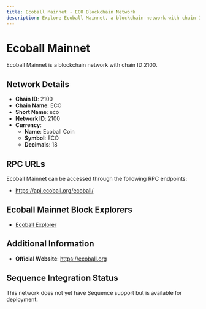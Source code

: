 ```yaml
--- 
title: Ecoball Mainnet - ECO Blockchain Network
description: Explore Ecoball Mainnet, a blockchain network with chain ID 2100. Learn about its native currency, Ecoball Coin, and how to interact with the network.
---
```


# Ecoball Mainnet

Ecoball Mainnet is a blockchain network with chain ID 2100.

## Network Details

- **Chain ID**: 2100
- **Chain Name**: ECO
- **Short Name**: eco
- **Network ID**: 2100
- **Currency**: 
  - **Name**: Ecoball Coin
  - **Symbol**: ECO
  - **Decimals**: 18

## RPC URLs

Ecoball Mainnet can be accessed through the following RPC endpoints:

- https://api.ecoball.org/ecoball/

## Ecoball Mainnet Block Explorers

- [Ecoball Explorer](https://scan.ecoball.org)

## Additional Information

- **Official Website**: https://ecoball.org

## Sequence Integration Status

This network does not yet have Sequence support but is available for deployment.
